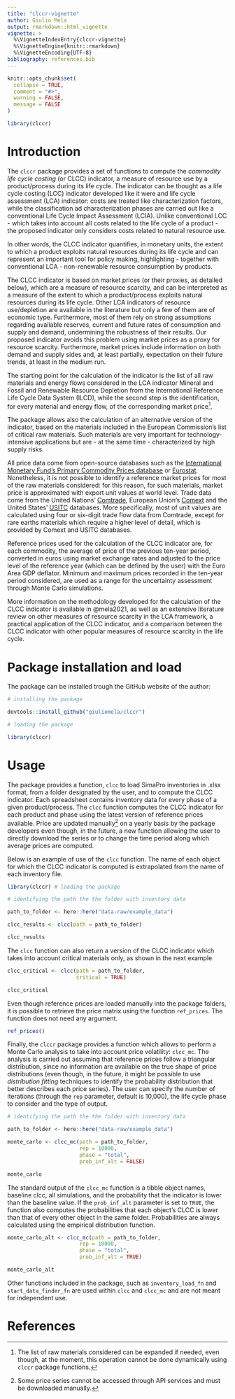 ```yaml
---
title: "clccr-vignette"
author: Giulio Mela
output: rmarkdown::html_vignette
vignette: >
  %\VignetteIndexEntry{clccr-vignette}
  %\VignetteEngine{knitr::rmarkdown}
  %\VignetteEncoding{UTF-8}
bibliography: references.bib
---
```


```r
knitr::opts_chunk$set(
  collapse = TRUE,
  comment = "#>",
  warning = FALSE,
  message = FALSE
)
```

```r
library(clccr)
```

# Introduction

The `clccr` package provides a set of functions to compute the *commodity life cycle costing* (or CLCC) indicator, a measure of resource use by a product/process during its life cycle. The indicator can be thought as a life cycle costing (LCC) indicator developed like it were and life cycle assessment (LCA) indicator: costs are treated like characterization factors, while the classification ad characterization phases are carried out like a conventional Life Cycle Impact Assessment (LCIA). Unlike conventional LCC - which takes into account all costs related to the life cycle of a product - the proposed indicator only considers costs related to natural resource use.

In other words, the CLCC indicator quantifies, in monetary units, the extent to which a product exploits natural resources during its life cycle and can represent an important tool for policy making, highlighting - together with conventional LCA - non-renewable resource consumption by products.

The CLCC indicator is based on market prices (or their proxies, as detailed below), which are a measure of resource scarcity, and can be interpreted as a measure of the extent to which a product/process exploits natural resources during its life cycle. Other LCA indicators of resource use/depletion are available in the literature but only a few of them are of economic type. Furthermore, most of them rely on strong assumptions regarding available reserves, current and future rates of consumption and supply and demand, undermining the robustness of their results. Our proposed indicator avoids this problem using market prices as a proxy for resource scarcity. Furthermore, market prices include information on both demand and supply sides and, at least partially, expectation on their future trends, at least in the medium run.

The starting point for the calculation of the indicator is the list of all raw materials and energy flows considered in the LCA indicator Mineral and Fossil and Renewable Resource Depletion from the International Reference Life Cycle Data System (ILCD), while the second step is the identification, for every material and energy flow, of the corresponding market price[^1].

[^1]: The list of raw materials considered can be expanded if needed, even though, at the moment, this operation cannot be done dynamically using `clccr` package functions.

The package allows also the calculation of an alternative version of the indicator, based on the materials included in the European Commission's list of critical raw materials. Such materials are very important for technology-intensive applications but are - at the same time - characterized by high supply risks.

All price data come from open-source databases such as the [International Monetary Fund's Primary Commodity Prices database](https://www.imf.org/en/Research/commodity-prices) or [Eurostat](https://ec.europa.eu/eurostat/data/database). Nonetheless, it is not possible to identify a reference market prices for most of the raw materials considered: for this reason, for such materials, market price is approximated with export unit values at world level. Trade data come from the United Nations' [Comtrade](https://comtrade.un.org/), European Union's [Comext](https://ec.europa.eu/eurostat/web/international-trade-in-goods/data/focus-on-comext) and the United States' [USITC](https://dataweb.usitc.gov/) databases. More specifically, most of unit values are calculated using four or six-digit trade flow data from Comtrade, except for rare earths materials which require a higher level of detail, which is provided by Comext and USITC databases.

Reference prices used for the calculation of the CLCC indicator are, for each commodity, the average of price of the previous ten-year period, converted in euros using market exchange rates and adjusted to the price level of the reference year (which can be defined by the user) with the Euro Area GDP deflator. Minimum and maximum prices recorded in the ten-year period considered, are used as a range for the uncertainty assessment through Monte Carlo simulations.

More information on the methodology developed for the calculation of the CLCC indicator is available in @mela2021, as well as an extensive literature review on other measures of resource scarcity in the LCA framework, a practical application of the CLCC indicator, and a comparison between the CLCC indicator with other popular measures of resource scarcity in the life cycle.

# Package installation and load {#installation}

The package can be installed trough the GitHub website of the author:

```r

# installing the package

devtools::install_github("giuliomela/clccr")

# loading the package

library(clccr)
```

# Usage {#usage}

The package provides a function, `clcc` to load SimaPro inventories in .xlsx format, from a folder designated by the user, and to compute the CLCC indicator. Each spreadsheet contains inventory data for every phase of a given product/process. The `clcc` function computes the CLCC indicator for each product and phase using the latest version of reference prices available. Price are updated manually[^2] on a yearly basis by the package developers even though, in the future, a new function allowing the user to directly download the series or to change the time period along which average prices are computed.

[^2]: Some price series cannot be accessed through API services and must be downloaded manually.

Below is an example of use of the `clcc` function. The name of each object for which the CLCC indicator is computed is extrapolated from the name of each inventory file.

```r

library(clccr) # loading the package

# identifying the path the the folder with inventory data

path_to_folder <- here::here("data-raw/example_data") 

clcc_results <- clcc(path = path_to_folder)

clcc_results

```


The `clcc` function can also return a version of the CLCC indicator which takes into account critical materials only, as shown in the next example.

```r

clcc_critical <- clcc(path = path_to_folder,
                      critical = TRUE)

clcc_critical

```

Even though reference prices are loaded manually into the package folders, it is possible to retrieve the price matrix using the function `ref_prices`. The function does not need any argument.

```r

ref_prices()

```

Finally, the `clccr` package provides a function which allows to perform a Monte Carlo analysis to take into account price volatility: `clcc_mc`. The analysis is carried out assuming that reference prices follow a triangular distribution, since no information are available on the true shape of price distributions (even though, in the future, it might be possible to use *distribution fitting* techniques to identify the probability distribution that better describes each price series). The user can specify the number of iterations (through the `rep` parameter, default is 10,000), the life cycle phase to consider and the type of output.

```r

# identifying the path the the folder with inventory data

path_to_folder <- here::here("data-raw/example_data") 

monte_carlo <- clcc_mc(path = path_to_folder,
                       rep = 10000,
                       phase = "total",
                       prob_inf_alt = FALSE)

monte_carlo

```

The standard output of the `clcc_mc` function is a tibble object names, baseline clcc, all simulations, and the probability that the indicator is lower than the baseline value. If the `prob_inf_alt` parameter is set to `TRUE`, the function also computes the probabilities that each object's CLCC is lower than that of every other object in the same folder. Probabilities are always calculated using the empirical distribution function.

```r

monte_carlo_alt <- clcc_mc(path = path_to_folder,
                       rep = 10000,
                       phase = "total",
                       prob_inf_alt = TRUE)

monte_carlo_alt

```

Other functions included in the package, such as `inventory_load_fn` and `start_data_finder_fn` are used within `clcc` and `clcc_mc` and are not meant for independent use.

# References
